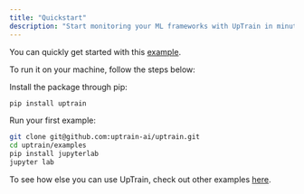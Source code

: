 ```yaml
---
title: "Quickstart"
description: "Start monitoring your ML frameworks with UpTrain in minutes"
---
```


You can quickly get started with this [example](https://colab.research.google.com/drive/1ZIITMB7XYotvhg5CNvGPFnBdM4SR2w4Q?usp=sharing%2F).

To run it on your machine, follow the steps below:

Install the package through pip:

```bash
pip install uptrain
```

Run your first example:

```bash
git clone git@github.com:uptrain-ai/uptrain.git
cd uptrain/examples
pip install jupyterlab
jupyter lab
```

To see how else you can use UpTrain, check out other examples [here](/examples).
